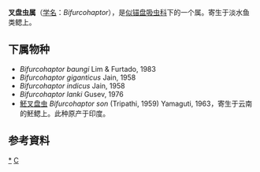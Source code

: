 {{Automatic Taxobox
| taxon = Bifurcohaptor
| authority = 
}}

'''叉盘虫属'''（[[学名|学名]]：''Bifurcohaptor''），是[[似锚盘吸虫科|似锚盘吸虫科]]下的一个属。寄生于淡水鱼类鳃上。

==下属物种==
* ''Bifurcohaptor baungi'' Lim & Furtado, 1983
* ''Bifurcohaptor giganticus'' Jain, 1958
* ''Bifurcohaptor indicus'' Jain, 1958
* ''Bifurcohaptor lanki'' Gusev, 1976
* [[魾叉盘虫|魾叉盘虫]] ''Bifurcohaptor son'' (Tripathi, 1959) Yamaguti, 1963，寄生于云南的魾鳃上。此种原产于印度。

==参考資料==
{{reflist}}

{{taxonbar}}
[[Category:_叉盘虫属|*]]
[[Category:_似锚盘吸虫科|C]]